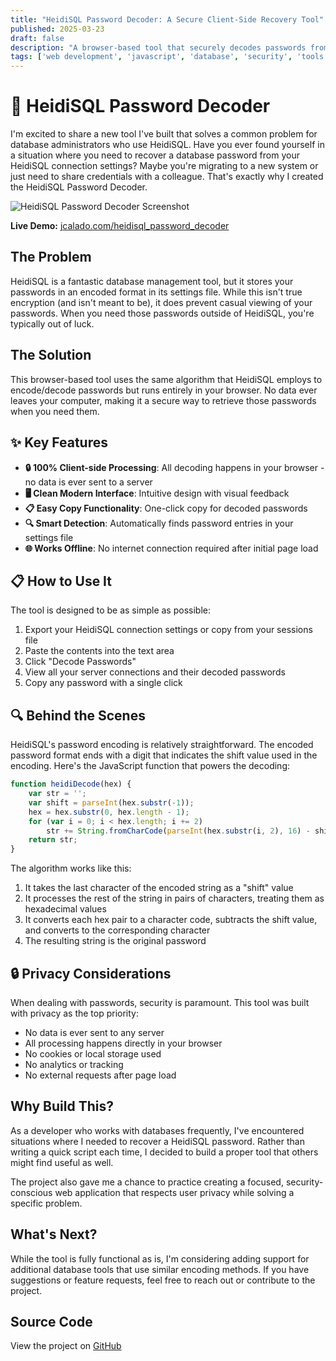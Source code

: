 ```yaml
---
title: "HeidiSQL Password Decoder: A Secure Client-Side Recovery Tool"
published: 2025-03-23
draft: false
description: "A browser-based tool that securely decodes passwords from HeidiSQL connection settings files without sending data to any server."
tags: ['web development', 'javascript', 'database', 'security', 'tools', 'project', 'web']
---
```


# 🔐 HeidiSQL Password Decoder

I'm excited to share a new tool I've built that solves a common problem for database administrators who use HeidiSQL. Have you ever found yourself in a situation where you need to recover a database password from your HeidiSQL connection settings? Maybe you're migrating to a new system or just need to share credentials with a colleague. That's exactly why I created the HeidiSQL Password Decoder.

![HeidiSQL Password Decoder Screenshot](./screenshot.png)

**Live Demo:** [jcalado.com/heidisql_password_decoder](https://jcalado.com/heidisql_password_decoder/)

## The Problem

HeidiSQL is a fantastic database management tool, but it stores your passwords in an encoded format in its settings file. While this isn't true encryption (and isn't meant to be), it does prevent casual viewing of your passwords. When you need those passwords outside of HeidiSQL, you're typically out of luck.

## The Solution

This browser-based tool uses the same algorithm that HeidiSQL employs to encode/decode passwords but runs entirely in your browser. No data ever leaves your computer, making it a secure way to retrieve those passwords when you need them.

## ✨ Key Features

- **🔒 100% Client-side Processing**: All decoding happens in your browser - no data is ever sent to a server
- **🖥️ Clean Modern Interface**: Intuitive design with visual feedback
- **📋 Easy Copy Functionality**: One-click copy for decoded passwords
- **🔍 Smart Detection**: Automatically finds password entries in your settings file
- **🌐 Works Offline**: No internet connection required after initial page load

## 📋 How to Use It

The tool is designed to be as simple as possible:

1. Export your HeidiSQL connection settings or copy from your sessions file
2. Paste the contents into the text area
3. Click "Decode Passwords"
4. View all your server connections and their decoded passwords
5. Copy any password with a single click

## 🔍 Behind the Scenes

HeidiSQL's password encoding is relatively straightforward. The encoded password format ends with a digit that indicates the shift value used in the encoding. Here's the JavaScript function that powers the decoding:

```javascript
function heidiDecode(hex) {
    var str = '';
    var shift = parseInt(hex.substr(-1));
    hex = hex.substr(0, hex.length - 1);
    for (var i = 0; i < hex.length; i += 2)
        str += String.fromCharCode(parseInt(hex.substr(i, 2), 16) - shift);
    return str;
}
```

The algorithm works like this:
1. It takes the last character of the encoded string as a "shift" value
2. It processes the rest of the string in pairs of characters, treating them as hexadecimal values
3. It converts each hex pair to a character code, subtracts the shift value, and converts to the corresponding character
4. The resulting string is the original password

## 🔒 Privacy Considerations

When dealing with passwords, security is paramount. This tool was built with privacy as the top priority:

- No data is ever sent to any server
- All processing happens directly in your browser
- No cookies or local storage used
- No analytics or tracking
- No external requests after page load

## Why Build This?

As a developer who works with databases frequently, I've encountered situations where I needed to recover a HeidiSQL password. Rather than writing a quick script each time, I decided to build a proper tool that others might find useful as well.

The project also gave me a chance to practice creating a focused, security-conscious web application that respects user privacy while solving a specific problem.

## What's Next?

While the tool is fully functional as is, I'm considering adding support for additional database tools that use similar encoding methods. If you have suggestions or feature requests, feel free to reach out or contribute to the project.

## Source Code

View the project on [GitHub](https://github.com/jcalado/heidisql_password_decoder)
